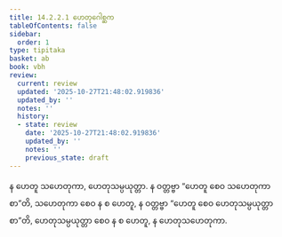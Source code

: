 ```yaml
---
title: 14.2.2.1 ဟေတုဂေါစ္ဆက
tableOfContents: false
sidebar:
  order: 1
type: tipitaka
basket: ab
book: vbh
review:
  current: review
  updated: '2025-10-27T21:48:02.919836'
  updated_by: ''
  notes: ''
  history:
  - state: review
    date: '2025-10-27T21:48:02.919836'
    updated_by: ''
    notes: ''
    previous_state: draft
---
```



<ReviewStatus review={frontmatter.review} showDetails={true} />

<HypothesisAnnotation frontmatter={frontmatter} />

<DynamicBreadcrumb />

<Division number="717" book="vbh" e="ch" v="30" p="305">

<Paragraph number="2110" book="vbh">
န ဟေတူ သဟေတုကာ, ဟေတုသမ္ပယုတ္တာ. န ဝတ္တဗ္ဗာ “ဟေတူ စေဝ သဟေတုကာ စာ”တိ, သဟေတုကာ စေဝ န စ ဟေတူ, န ဝတ္တဗ္ဗာ “ဟေတူ စေဝ ဟေတုသမ္ပယုတ္တာ စာ”တိ, ဟေတုသမ္ပယုတ္တာ စေဝ န စ ဟေတူ, န ဟေတုသဟေတုကာ.
</Paragraph>
</Division>